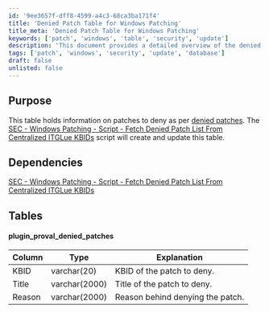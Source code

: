 ```yaml
---
id: '9ee3657f-dff8-4599-a4c3-68ca3ba171f4'
title: 'Denied Patch Table for Windows Patching'
title_meta: 'Denied Patch Table for Windows Patching'
keywords: ['patch', 'windows', 'table', 'security', 'update']
description: 'This document provides a detailed overview of the denied patch table used for Windows patching, including its purpose, dependencies, and structure. It is essential for managing patches that should not be applied, ensuring system stability and security.'
tags: ['patch', 'windows', 'security', 'update', 'database']
draft: false
unlisted: false
---
```

## Purpose

This table holds information on patches to deny as per [denied patches](https://proval.itglue.com/5078775/assets/236189-denied-patches/records). The [SEC - Windows Patching - Script - Fetch Denied Patch List From Centralized ITGLue KBIDs](https://proval.itglue.com/DOC-5078775-9563113) script will create and update this table.

## Dependencies

[SEC - Windows Patching - Script - Fetch Denied Patch List From Centralized ITGLue KBIDs](https://proval.itglue.com/DOC-5078775-9563113)

## Tables

#### plugin_proval_denied_patches

| Column | Type        | Explanation                           |
|--------|-------------|---------------------------------------|
| KBID   | varchar(20) | KBID of the patch to deny.           |
| Title  | varchar(2000) | Title of the patch to deny.        |
| Reason | varchar(2000) | Reason behind denying the patch.    |











